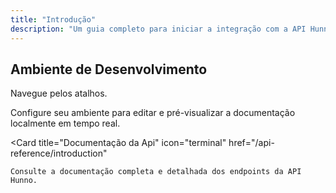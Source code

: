 ```yaml
---
title: "Introdução"
description: "Um guia completo para iniciar a integração com a API Hunno."
---
```


##  Ambiente de Desenvolvimento

Navegue pelos atalhos.

<Columns cols={2}>
  <Card
    title="Instalação"
    icon="rocket"
    href="/development"
  >
    Configure seu ambiente para editar e pré-visualizar a documentação localmente em tempo real.
  </Card>

  <Card
    title="Documentação da Api"
    icon="terminal"
    href="/api-reference/introduction"
  >
    Consulte a documentação completa e detalhada dos endpoints da API Hunno.
  </Card>
</Columns>
